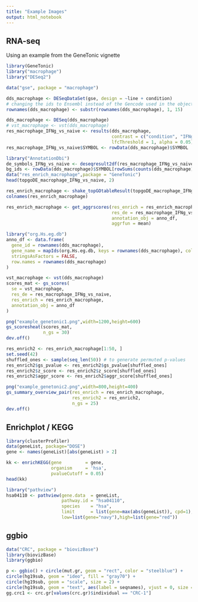 ```yaml
---
title: "Example Images"
output: html_notebook
---
```


## RNA-seq

Using an example from the GeneTonic vignette

```r


library(GeneTonic)
library("macrophage")
library("DESeq2")

data("gse", package = "macrophage")

dds_macrophage <- DESeqDataSet(gse, design = ~line + condition)
# changing the ids to Ensembl instead of the Gencode used in the object
rownames(dds_macrophage) <- substr(rownames(dds_macrophage), 1, 15)

dds_macrophage <- DESeq(dds_macrophage)
# vst_macrophage <- vst(dds_macrophage)
res_macrophage_IFNg_vs_naive <- results(dds_macrophage,
                                        contrast = c("condition", "IFNg", "naive"),
                                        lfcThreshold = 1, alpha = 0.05)
res_macrophage_IFNg_vs_naive$SYMBOL <- rowData(dds_macrophage)$SYMBOL

library("AnnotationDbi")
de_symbols_IFNg_vs_naive <- deseqresult2df(res_macrophage_IFNg_vs_naive, FDR = 0.05)$SYMBOL
bg_ids <- rowData(dds_macrophage)$SYMBOL[rowSums(counts(dds_macrophage)) > 0]
data("res_enrich_macrophage",package = "GeneTonic")
head(topgoDE_macrophage_IFNg_vs_naive, 2)

res_enrich_macrophage <- shake_topGOtableResult(topgoDE_macrophage_IFNg_vs_naive)
colnames(res_enrich_macrophage)

res_enrich_macrophage <- get_aggrscores(res_enrich = res_enrich_macrophage,
                                        res_de = res_macrophage_IFNg_vs_naive,
                                        annotation_obj = anno_df,
                                        aggrfun = mean)

library("org.Hs.eg.db")
anno_df <- data.frame(
  gene_id = rownames(dds_macrophage),
  gene_name = mapIds(org.Hs.eg.db, keys = rownames(dds_macrophage), column = "SYMBOL", keytype = "ENSEMBL"),
  stringsAsFactors = FALSE,
  row.names = rownames(dds_macrophage)
)
```

```r
vst_macrophage <- vst(dds_macrophage)
scores_mat <- gs_scores(
  se = vst_macrophage,
  res_de = res_macrophage_IFNg_vs_naive,
  res_enrich = res_enrich_macrophage,
  annotation_obj = anno_df
)

png("example_genetonic1.png",width=1200,height=600)
gs_scoresheat(scores_mat,
              n_gs = 30)
dev.off()
```

```r
res_enrich2 <- res_enrich_macrophage[1:50, ]
set.seed(42)
shuffled_ones <- sample(seq_len(50)) # to generate permuted p-values
res_enrich2$gs_pvalue <- res_enrich2$gs_pvalue[shuffled_ones]
res_enrich2$z_score <- res_enrich2$z_score[shuffled_ones]
res_enrich2$aggr_score <- res_enrich2$aggr_score[shuffled_ones]

png("example_genetonic2.png",width=800,height=400)
gs_summary_overview_pair(res_enrich = res_enrich_macrophage,
                         res_enrich2 = res_enrich2,
                         n_gs = 25)
dev.off()
```

## Enrichplot / KEGG

```r
library(clusterProfiler)
data(geneList, package="DOSE")
gene <- names(geneList)[abs(geneList) > 2]

kk <- enrichKEGG(gene         = gene,
                 organism     = 'hsa',
                 pvalueCutoff = 0.05)
head(kk)
```

```r
library("pathview")
hsa04110 <- pathview(gene.data  = geneList,
                     pathway.id = "hsa04110",
                     species    = "hsa",
                     limit      = list(gene=max(abs(geneList)), cpd=1),
                     low=list(gene="navy"),high=list(gene="red"))
```

## ggbio

```r
data("CRC", package = "biovizBase")
library(biovizBase)
library(ggbio)
```

```r
p <- ggbio() + circle(mut.gr, geom = "rect", color = "steelblue") +
circle(hg19sub, geom = "ideo", fill = "gray70") +
circle(hg19sub, geom = "scale", size = 2) +
circle(hg19sub, geom = "text", aes(label = seqnames), vjust = 0, size = 3)
gg.crc1 <- crc.gr[values(crc.gr)$individual == "CRC-1"]
```

